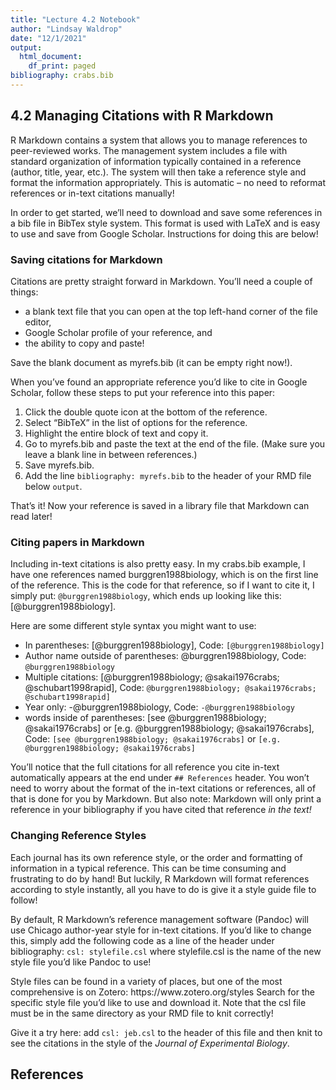 ```yaml
---
title: "Lecture 4.2 Notebook"
author: "Lindsay Waldrop"
date: "12/1/2021"
output:
  html_document:
    df_print: paged
bibliography: crabs.bib
---
```



## 4.2 Managing Citations with R Markdown

R Markdown contains a system that allows you to manage references to peer-reviewed works. The management system includes a file with standard organization of information typically contained in a reference (author, title, year, etc.). The system will then take a reference style and format the information appropriately. This is automatic -- no need to reformat references or in-text citations manually!

In order to get started, we'll need to download and save some references in a bib file in BibTex style system. This format is used with LaTeX and is easy to use and save from Google Scholar. Instructions for doing this are below!

### Saving citations for Markdown

Citations are pretty straight forward in Markdown. You'll need a couple of things: 

 * a blank text file that you can open at the top left-hand corner of the file editor, 
 * Google Scholar profile of your reference, and
 * the ability to copy and paste! 

Save the blank document as myrefs.bib (it can be empty right now!). 

When you've found an appropriate reference you'd like to cite in Google Scholar, follow these steps to put your reference into this paper:   

 1. Click the double quote icon at the bottom of the reference.
 2. Select "BibTeX" in the list of options for the reference.
 3. Highlight the entire block of text and copy it. 
 4. Go to myrefs.bib and paste the text at the end of the file. (Make sure you leave a blank line in between references.)
 5. Save myrefs.bib.
 6. Add the line `bibliography: myrefs.bib` to the header of your RMD file below `output`.

That's it! Now your reference is saved in a library file that Markdown can read later! 

### Citing papers in Markdown

Including in-text citations is also pretty easy. In my crabs.bib example, I have one references named burggren1988biology, which is on the first line of the reference. This is the code for that reference, so if I want to cite it, I simply put: `@burggren1988biology`, which ends up looking like this: [@burggren1988biology].

Here are some different style syntax you might want to use: 

 * In parentheses: [@burggren1988biology],  Code: `[@burggren1988biology]`
 * Author name outside of parentheses: @burggren1988biology, Code: `@burggren1988biology`
 * Multiple citations: [@burggren1988biology; @sakai1976crabs; @schubart1998rapid], Code: `@burggren1988biology; @sakai1976crabs; @schubart1998rapid]`
 * Year only: -@burggren1988biology, Code: `-@burggren1988biology`
 * words inside of parentheses: [see @burggren1988biology; @sakai1976crabs] or [e.g. @burggren1988biology; @sakai1976crabs], Code: `[see @burggren1988biology; @sakai1976crabs]` or `[e.g. @burggren1988biology; @sakai1976crabs]`

You'll notice that the full citations for all reference you cite in-text automatically appears at the end under `## References` header. You won't need to worry about the format of the in-text citations or references, all of that is done for you by Markdown. But also note: Markdown will only print a reference in your bibliography if you have cited that reference _in the text!_

### Changing Reference Styles

Each journal has its own reference style, or the order and formatting of information in a typical reference. This can be time consuming and frustrating to do by hand! But luckily, R Markdown will format references according to style instantly, all you have to do is give it a style guide file to follow! 

By default, R Markdown's reference management software (Pandoc) will use Chicago author-year style for in-text citations. If you'd like to change this, simply add the following code as a line of the header under bibliography: `csl: stylefile.csl` where stylefile.csl is the name of the new style file you'd like Pandoc to use! 

Style files can be found in a variety of places, but one of the most comprehensive is on Zotero: https://www.zotero.org/styles Search for the specific style file you'd like to use and download it. Note that the csl file must be in the same directory as your RMD file to knit correctly!

Give it a try here: add `csl: jeb.csl` to the header of this file and then knit to see the citations in the style of the _Journal of Experimental Biology_.


## References
